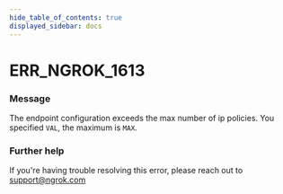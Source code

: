 ```yaml
---
hide_table_of_contents: true
displayed_sidebar: docs
---
```



# ERR_NGROK_1613

### Message
The endpoint configuration exceeds the max number of ip policies. You specified `VAL`, the maximum is `MAX`.

<ErrorDetails error='err_ngrok_1613' />


### Further help
If you're having trouble resolving this error, please reach out to [support@ngrok.com](mailto:support@ngrok.com?subject=Help%20with%20ERR_NGROK_1613)

